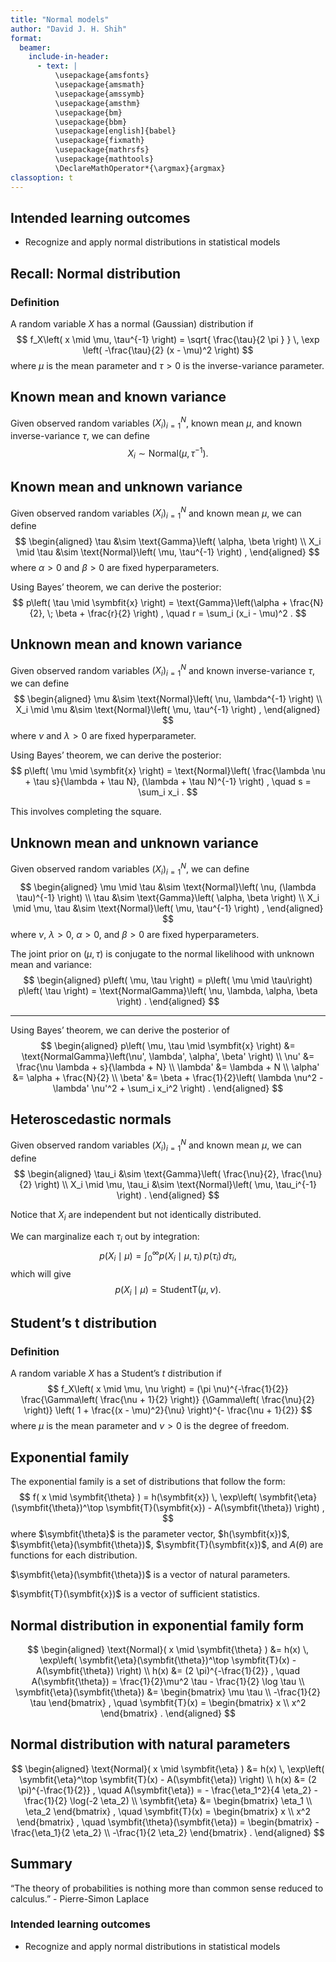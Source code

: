 ```yaml
---
title: "Normal models"
author: "David J. H. Shih"
format:
  beamer:
    include-in-header:
      - text: |
          \usepackage{amsfonts}
          \usepackage{amsmath}
          \usepackage{amssymb}
          \usepackage{amsthm}
          \usepackage{bm}
          \usepackage{bbm}
          \usepackage[english]{babel}
          \usepackage{fixmath}
          \usepackage{mathrsfs}
          \usepackage{mathtools}
          \DeclareMathOperator*{\argmax}{argmax}
classoption: t  
---
```


## Intended learning outcomes {.c}

- Recognize and apply normal distributions in statistical models


## Recall: Normal distribution

### Definition

A random variable $X$ has a normal (Gaussian) distribution if
$$
f_X\left( x \mid \mu, \tau^{-1} \right) 
 = \sqrt{ \frac{\tau}{2 \pi } } \,
 \exp \left( -\frac{\tau}{2} (x - \mu)^2 \right)
$$
where $\mu$ is the mean parameter and $\tau > 0$ is the inverse-variance parameter.


## Known mean and known variance

Given observed random variables $(X_i)_{i=1}^N$, known mean $\mu$,
and known inverse-variance $\tau$, we can define
$$
X_i \sim \text{Normal}\left( \mu, \tau^{-1} \right) .
$$


## Known mean and unknown variance

Given observed random variables $(X_i)_{i=1}^N$ and known mean $\mu$,
we can define
$$
\begin{aligned}
\tau &\sim \text{Gamma}\left( \alpha, \beta \right) \\
X_i \mid \tau &\sim \text{Normal}\left( \mu, \tau^{-1} \right) ,
\end{aligned}
$$
where $\alpha > 0$ and $\beta > 0$ are fixed hyperparameters.

Using Bayes' theorem, we can derive the posterior:
$$
p\left( \tau \mid \symbfit{x} \right)
 = \text{Gamma}\left(\alpha + \frac{N}{2},
  \; \beta + \frac{r}{2} \right) , \quad
 r = \sum_i (x_i - \mu)^2 .
$$


## Unknown mean and known variance

Given observed random variables $(X_i)_{i=1}^N$
and known inverse-variance $\tau$,
we can define
$$
\begin{aligned}
\mu &\sim \text{Normal}\left( \nu, \lambda^{-1} \right) \\
X_i \mid \mu &\sim \text{Normal}\left( \mu, \tau^{-1} \right) ,
\end{aligned}
$$
where $\nu$ and $\lambda > 0$ are fixed hyperparameter.

Using Bayes' theorem, we can derive the posterior:
$$
p\left( \mu \mid \symbfit{x} \right)
 = \text{Normal}\left(
  \frac{\lambda \nu + \tau s}{\lambda + \tau N},
  (\lambda + \tau N)^{-1}
 \right) , \quad
 s = \sum_i x_i .
$$

This involves completing the square.


## Unknown mean and unknown variance

Given observed random variables $(X_i)_{i=1}^N$,
we can define
$$
\begin{aligned}
\mu \mid \tau &\sim
 \text{Normal}\left( \nu, (\lambda \tau)^{-1} \right) \\
\tau &\sim \text{Gamma}\left( \alpha, \beta \right) \\
X_i \mid \mu, \tau &\sim \text{Normal}\left( \mu, \tau^{-1} \right) ,
\end{aligned}
$$
where $\nu$, $\lambda > 0$, $\alpha > 0$, and $\beta > 0$ 
are fixed hyperparameters.

The joint prior on $(\mu, \tau)$ is conjugate to the normal likelihood
with unknown mean and variance:
$$
\begin{aligned}
p\left( \mu, \tau \right)
 = p\left( \mu \mid \tau\right) p\left( \tau \right)
 = \text{NormalGamma}\left( \nu, \lambda, \alpha, \beta \right) .
\end{aligned}
$$

---

\bigskip

Using Bayes' theorem, we can derive the posterior of 
$$
\begin{aligned}
p\left( \mu, \tau \mid \symbfit{x} \right)
 &= \text{NormalGamma}\left(\nu', \lambda', \alpha', \beta' \right) \\
\nu' &= \frac{\nu \lambda + s}{\lambda + N} \\
\lambda' &= \lambda + N \\
\alpha' &= \alpha + \frac{N}{2} \\
\beta' &= \beta + 
 \frac{1}{2}\left( \lambda \nu^2 - \lambda' \nu'^2 + \sum_i x_i^2 \right) .
\end{aligned} 
$$


## Heteroscedastic normals

Given observed random variables $(X_i)_{i=1}^N$ and
known mean $\mu$, we can define
$$
\begin{aligned}
\tau_i &\sim \text{Gamma}\left( \frac{\nu}{2}, \frac{\nu}{2} \right) \\
X_i \mid \mu, \tau_i &\sim \text{Normal}\left( \mu, \tau_i^{-1} \right) .
\end{aligned}
$$

Notice that $X_i$ are independent but not identically distributed.

We can marginalize each $\tau_i$ out by integration:
$$
p\left( X_i \mid \mu \right)
= \int_0^{\infty} p\left( X_i \mid \mu, \tau_i \right) \,
 p\left( \tau_i \right) \, 
 d \tau_i ,
$$
which will give
$$
p\left( X_i \mid \mu \right) = \text{StudentT}\left( \mu, \nu \right) .
$$


## Student's t distribution

### Definition

A random variable $X$ has a Student's $t$ distribution if
$$
f_X\left( x \mid \mu, \nu \right) 
 = (\pi \nu)^{-\frac{1}{2}}
  \frac{\Gamma\left( \frac{\nu + 1}{2} \right)}
       {\Gamma\left( \frac{\nu}{2} \right)}
  \left(
   1 + \frac{(x - \mu)^2}{\nu}
  \right)^{- \frac{\nu + 1}{2}}
$$
where $\mu$ is the mean parameter and $\nu > 0$ is the degree 
of freedom.


## Exponential family

The exponential family is a set of distributions that follow the form:
$$
f( x \mid \symbfit{\theta} ) 
 = h(\symbfit{x}) \, \exp\left( \symbfit{\eta}(\symbfit{\theta})^\top \symbfit{T}(\symbfit{x}) - A(\symbfit{\theta}) \right) ,
$$
where $\symbfit{\theta}$ is the parameter vector,
$h(\symbfit{x})$, $\symbfit{\eta}(\symbfit{\theta})$,
$\symbfit{T}(\symbfit{x})$, and $A(\theta)$ are functions for
each distribution.


$\symbfit{\eta}(\symbfit{\theta})$ is a vector of natural parameters.

$\symbfit{T}(\symbfit{x})$ is a vector of sufficient statistics.


## Normal distribution in exponential family form

$$
\begin{aligned}
\text{Normal}( x \mid \symbfit{\theta} ) 
 &= h(x) \, \exp\left( \symbfit{\eta}(\symbfit{\theta})^\top \symbfit{T}(x) - A(\symbfit{\theta}) \right) \\
h(x) &= (2 \pi)^{-\frac{1}{2}} ,
\quad
A(\symbfit{\theta}) = \frac{1}{2}\mu^2 \tau - \frac{1}{2} \log \tau 
\\
\symbfit{\eta}(\symbfit{\theta}) &=
 \begin{bmatrix}
  \mu \tau \\
  -\frac{1}{2} \tau
 \end{bmatrix} ,
\quad
\symbfit{T}(x) =
 \begin{bmatrix}
  x \\
  x^2 
 \end{bmatrix} .
\end{aligned}
$$


## Normal distribution with natural parameters

$$
\begin{aligned}
\text{Normal}( x \mid \symbfit{\eta} ) 
 &= h(x) \, \exp\left( \symbfit{\eta}^\top \symbfit{T}(x) - A(\symbfit{\eta}) \right)
\\
h(x) &= (2 \pi)^{-\frac{1}{2}} ,
\quad
A(\symbfit{\eta}) = 
 - \frac{\eta_1^2}{4 \eta_2} - \frac{1}{2} \log(-2 \eta_2) 
\\
\symbfit{\eta} &=
 \begin{bmatrix}
  \eta_1 \\
  \eta_2 
 \end{bmatrix} ,
\quad
\symbfit{T}(x) =
 \begin{bmatrix}
  x \\
  x^2 
 \end{bmatrix} ,
\quad
\symbfit{\theta}(\symbfit{\eta}) =
 \begin{bmatrix}
  -\frac{\eta_1}{2 \eta_2} \\
  -\frac{1}{2 \eta_2}
 \end{bmatrix} .
\end{aligned}
$$


## Summary

"The theory of probabilities is nothing more than common sense reduced to calculus."
- Pierre-Simon Laplace

\bigskip

### Intended learning outcomes {.c}

- Recognize and apply normal distributions in statistical models

